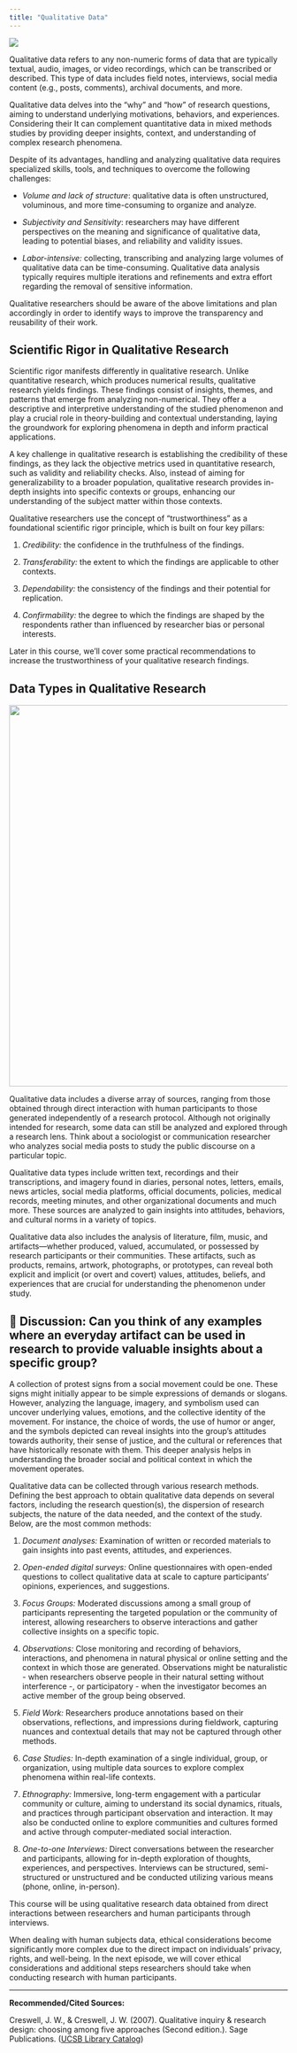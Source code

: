 ```yaml
---
title: "Qualitative Data"
---
```


![](images/clipboard-1415196151.png)

Qualitative data refers to any non-numeric forms of data that are typically textual, audio, images, or video recordings, which can be transcribed or described. This type of data includes field notes, interviews, social media content (e.g., posts, comments), archival documents, and more.

Qualitative data delves into the "why" and "how" of research questions, aiming to understand underlying motivations, behaviors, and experiences. Considering their It can complement quantitative data in mixed methods studies by providing deeper insights, context, and understanding of complex research phenomena.

Despite of its advantages, handling and analyzing qualitative data requires specialized skills, tools, and techniques to overcome the following challenges:

-   *Volume and lack of structure*: qualitative data is often unstructured, voluminous, and more time-consuming to organize and analyze.

-   *Subjectivity and Sensitivity*: researchers may have different perspectives on the meaning and significance of qualitative data, leading to potential biases, and reliability and validity issues.

-   *Labor-intensive:* collecting, transcribing and analyzing large volumes of qualitative data can be time-consuming. Qualitative data analysis typically requires multiple iterations and refinements and extra effort regarding the removal of sensitive information.

Qualitative researchers should be aware of the above limitations and plan accordingly in order to identify ways to improve the transparency and reusability of their work.

## Scientific Rigor in Qualitative Research

Scientific rigor manifests differently in qualitative research. Unlike quantitative research, which produces numerical results, qualitative research yields findings. These findings consist of insights, themes, and patterns that emerge from analyzing non-numerical. They offer a descriptive and interpretive understanding of the studied phenomenon and play a crucial role in theory-building and contextual understanding, laying the groundwork for exploring phenomena in depth and inform practical applications.

A key challenge in qualitative research is establishing the credibility of these findings, as they lack the objective metrics used in quantitative research, such as validity and reliability checks. Also, instead of aiming for generalizability to a broader population, qualitative research provides in-depth insights into specific contexts or groups, enhancing our understanding of the subject matter within those contexts.

Qualitative researchers use the concept of "trustworthiness" as a foundational scientific rigor principle, which is built on four key pillars:

1.  *Credibility:* the confidence in the truthfulness of the findings.

2.  *Transferability:* the extent to which the findings are applicable to other contexts.

3.  *Dependability:* the consistency of the findings and their potential for replication.

4.  *Confirmability:* the degree to which the findings are shaped by the respondents rather than influenced by researcher bias or personal interests.

Later in this course, we'll cover some practical recommendations to increase the trustworthiness of your qualitative research findings.

## Data Types in Qualitative Research

![](images/qualdata-examples-banner.png){fig-align="center" width="689"}

Qualitative data includes a diverse array of sources, ranging from those obtained through direct interaction with human participants to those generated independently of a research protocol. Although not originally intended for research, some data can still be analyzed and explored through a research lens. Think about a sociologist or communication researcher who analyzes social media posts to study the public discourse on a particular topic.

Qualitative data types include written text, recordings and their transcriptions, and imagery found in diaries, personal notes, letters, emails, news articles, social media platforms, official documents, policies, medical records, meeting minutes, and other organizational documents and much more. These sources are analyzed to gain insights into attitudes, behaviors, and cultural norms in a variety of topics.

Qualitative data also includes the analysis of literature, film, music, and artifacts—whether produced, valued, accumulated, or possessed by research participants or their communities. These artifacts, such as products, remains, artwork, photographs, or prototypes, can reveal both explicit and implicit (or overt and covert) values, attitudes, beliefs, and experiences that are crucial for understanding the phenomenon under study.

::: {.callout-note collapse="true" icon="false"}
# 💭 **Discussion:** Can you think of any examples where an everyday artifact can be used in research to provide valuable insights about a specific group?

A collection of protest signs from a social movement could be one. These signs might initially appear to be simple expressions of demands or slogans. However, analyzing the language, imagery, and symbolism used can uncover underlying values, emotions, and the collective identity of the movement. For instance, the choice of words, the use of humor or anger, and the symbols depicted can reveal insights into the group’s attitudes towards authority, their sense of justice, and the cultural or references that have historically resonate with them. This deeper analysis helps in understanding the broader social and political context in which the movement operates.
:::

Qualitative data can be collected through various research methods. Defining the best approach to obtain qualitative data depends on several factors, including the research question(s), the dispersion of research subjects, the nature of the data needed, and the context of the study. Below, are the most common methods:

1.  *Document analyses:* Examination of written or recorded materials to gain insights into past events, attitudes, and experiences.

2.  *Open-ended digital surveys:* Online questionnaires with open-ended questions to collect qualitative data at scale to capture participants' opinions, experiences, and suggestions.

3.  *Focus Groups:* Moderated discussions among a small group of participants representing the targeted population or the community of interest, allowing researchers to observe interactions and gather collective insights on a specific topic.

4.  *Observations:* Close monitoring and recording of behaviors, interactions, and phenomena in natural physical or online setting and the context in which those are generated. Observations might be naturalistic - when researchers observe people in their natural setting without interference -, or participatory - when the investigator becomes an active member of the group being observed.

5.  *Field Work:* Researchers produce annotations based on their observations, reflections, and impressions during fieldwork, capturing nuances and contextual details that may not be captured through other methods.

6.  *Case Studies:* In-depth examination of a single individual, group, or organization, using multiple data sources to explore complex phenomena within real-life contexts.

7.  *Ethnography:* Immersive, long-term engagement with a particular community or culture, aiming to understand its social dynamics, rituals, and practices through participant observation and interaction. It may also be conducted online to explore communities and cultures formed and active through computer-mediated social interaction.

8.  *One-to-one Interviews:* Direct conversations between the researcher and participants, allowing for in-depth exploration of thoughts, experiences, and perspectives. Interviews can be structured, semi-structured or unstructured and be conducted utilizing various means (phone, online, in-person).

This course will be using qualitative research data obtained from direct interactions between researchers and human participants through interviews.

When dealing with human subjects data, ethical considerations become significantly more complex due to the direct impact on individuals' privacy, rights, and well-being. In the next episode, we will cover ethical considerations and additional steps researchers should take when conducting research with human participants.

------------------------------------------------------------------------

**Recommended/Cited Sources:**

Creswell, J. W., & Creswell, J. W. (2007). Qualitative inquiry & research design: choosing among five approaches (Second edition.). Sage Publications. ([UCSB Library Catalog](https://search.library.ucsb.edu/permalink/01UCSB_INST/1aqck9j/alma990029788350203776))
